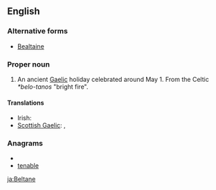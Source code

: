 ==English==
{{wikipedia}}

===Alternative forms===
* [[Bealtaine]]

===Proper noun===
{{en-proper noun}}

# An ancient [[Gaels|Gaelic]] holiday celebrated around May 1. From the Celtic ''*belo-tanos'' "bright fire".

====Translations====
{{trans-top|Gaelic holiday}}
* Irish: {{t-|ga|Lá Bealtaine|m|xs=Irish}}
* [[Scottish Gaelic]]: {{t-|gd|Là Bealltainn|m|xs=Scottish Gaelic}}, {{t-|gd|Là Buidhe Bealltainn|m|xs=Scottish Gaelic}}
{{trans-mid}}
{{trans-bottom}}

===Anagrams===
* {{alphagram|abeelnt}}
* [[tenable#English|tenable]]

[[ja:Beltane]]